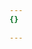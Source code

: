 ```yaml
---
{}

---
```



 <CardGrid>
      <LinkCard
          title="Watch Episode 1: Getting started with R2"
          description="In this video, you'll learn how to use Cloudflare R2 to store and manage data with no egress fees, supporting use cases like media, web assets, backups, and static site hosting."
          href="/learning-paths/r2-intro/series/r2-1/"
        />          
      <LinkCard
          title="Watch Episode 2: Public buckets"
          description="This video outlines how to configure public buckets in R2, which are private by default, to enable public Internet access. It presents two methods for setting up public access: using a custom domain or a Cloudflare managed subdomain."
          href="/learning-paths/r2-intro/series/r2-2/"
        />    
      <LinkCard
          title="Watch Episode 3: S3 API compatibility"
          description="In this video, you'll learn how to use S3 API commands and tools with R2, set up and configure R2 for S3 API compatibility, and integrate R2 into your existing workflows with minimal changes."
          href="/learning-paths/r2-intro/series/r2-3/"
        />    
      <LinkCard
          title="Watch Episode 4: Migrating your bucket data"
          description="In this video, you will learn how to use Cloudflare R2's data migration tools to transfer data from other cloud providers such as Amazon S3 and Google Cloud Storage to R2."
          href="/learning-paths/r2-intro/series/r2-4/"
        />    
      <LinkCard
          title="Watch Episode 5: Accessing your bucket from Cloudflare Workers"
          description="In this video, you will build a serverless file API using Cloudflare Workers and R2 by setting up a project, securing uploads, enabling caching, and deploying the application."
          href="/learning-paths/r2-intro/series/r2-5/"
        />                                    
    </CardGrid>
